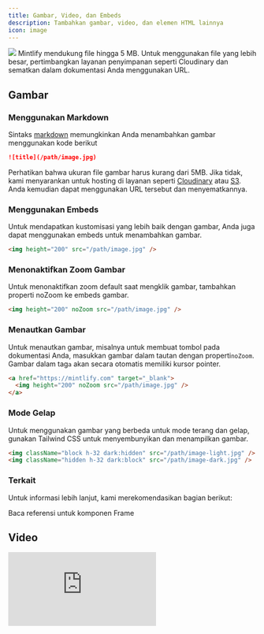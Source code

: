 ```yaml
---
title: Gambar, Video, dan Embeds
description: Tambahkan gambar, video, dan elemen HTML lainnya
icon: image
---
```


<img className="rounded-xl" src="https://mintlify-assets.b-cdn.net/bigbend.jpg" />

<Info>
  Mintlify mendukung file hingga 5 MB. Untuk menggunakan file yang lebih besar, pertimbangkan layanan penyimpanan seperti Cloudinary dan sematkan dalam dokumentasi Anda menggunakan URL.
</Info>

## Gambar

### Menggunakan Markdown

Sintaks [markdown](https://www.markdownguide.org/basic-syntax/#images) memungkinkan Anda menambahkan gambar menggunakan kode berikut

```md
![title](/path/image.jpg)
```

Perhatikan bahwa ukuran file gambar harus kurang dari 5MB. Jika tidak, kami menyarankan untuk hosting di layanan seperti [Cloudinary](https://cloudinary.com/) atau [S3](https://aws.amazon.com/s3/). Anda kemudian dapat menggunakan URL tersebut dan menyematkannya.

### Menggunakan Embeds

Untuk mendapatkan kustomisasi yang lebih baik dengan gambar, Anda juga dapat menggunakan embeds untuk menambahkan gambar.

```html
<img height="200" src="/path/image.jpg" />
```

### Menonaktifkan Zoom Gambar

Untuk menonaktifkan zoom default saat mengklik gambar, tambahkan properti noZoom ke embeds gambar.

```html
<img height="200" noZoom src="/path/image.jpg" />
```

### Menautkan Gambar

Untuk menautkan gambar, misalnya untuk membuat tombol pada dokumentasi Anda, masukkan gambar dalam tautan dengan properti`noZoom`. Gambar dalam tag`a` akan secara otomatis memiliki kursor pointer.

```html
<a href="https://mintlify.com" target="_blank">
  <img height="200" noZoom src="/path/image.jpg" />
</a>
```

### Mode Gelap

Untuk menggunakan gambar yang berbeda untuk mode terang dan gelap, gunakan Tailwind CSS untuk menyembunyikan dan menampilkan gambar.

```html
<img className="block h-32 dark:hidden" src="/path/image-light.jpg" />
<img className="hidden h-32 dark:block" src="/path/image-dark.jpg" />
```

### Terkait

Untuk informasi lebih lanjut, kami merekomendasikan bagian berikut:

<Card title="Frame Component Reference" icon="frame" href="/content/components/frames">
  Baca referensi untuk komponen Frame
</Card>

## Video

<iframe className="w-full aspect-video rounded-xl" src="https://www.youtube.com/embed/4KzFe50RQkQ" title="YouTube video player" frameBorder="0" allow="accelerometer; autoplay; clipboard-write; encrypted-media; gyroscope; picture-in-picture" allowFullScreen />

<br />

<Tip>
  Mintlify mendukung [tag HTML dalam Markdown](https://www.markdownguide.org/basic-syntax/#html). Ini berguna jika Anda lebih suka tag HTML daripada sintaks Markdown, dan memungkinkan Anda membuat dokumentasi dengan fleksibilitas tak terbatas.
</Tip>

Untuk video YouTube gunakan:

```html
<iframe
  width="560"
  height="315"
  src="https://www.youtube.com/embed/4KzFe50RQkQ"
  title="YouTube video player"
  frameborder="0"
  allow="accelerometer; autoplay; clipboard-write; encrypted-media; gyroscope; picture-in-picture"
  allowfullscreen
></iframe>
```

Untuk video lainnya, gunakan:

```html
<video
  controls
  className="w-full aspect-video"
  src="link-to-your-video.com"
></video>
```

Untuk memutar video secara otomatis, gunakan:

```html
<video
  autoPlay
  muted
  loop
  playsInline
  className="w-full aspect-video"
  src="link-to-your-video.com"
></video>
```

<Warning>
  Karena Mintlify perlu mematuhi sintaks JSX, atribut kata ganda perlu ditulis dalam camelCase: autoPlay, playsInline.
</Warning>

## iFrame

Memuat halaman HTML lain dalam dokumen.

```html
<iframe src="https://www.youtube.com/embed/4KzFe50RQkQ"> </iframe>
```

<Tip>
  Meskipun tidak wajib, kami menyarankan untuk menambahkan`alt` dan `title` atribut pada gambar untuk SEO dan aksesibilitas yang lebih baik. Pelajari lebih lanjut di [SEO gambar](https://yoast.com/image-seo-alt-tag-and-title-tag-optimization/).
</Tip>
